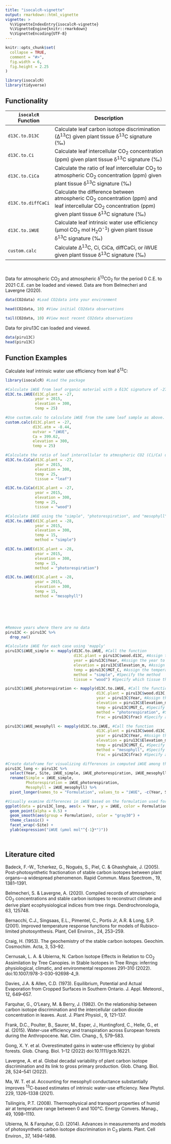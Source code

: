 ```yaml
---
title: "isocalcR-vignette"
output: rmarkdown::html_vignette
vignette: >
  %\VignetteIndexEntry{isocalcR-vignette}
  %\VignetteEngine{knitr::rmarkdown}
  %\VignetteEncoding{UTF-8}
---
```


```r
knitr::opts_chunk$set(
  collapse = TRUE,
  comment = "#>",
  fig.width = 6,
  fig.height = 2.25
)
```

```r
library(isocalcR)
library(tidyverse)
```


## Functionality

|`isocalcR` Function  | Description                                                                                                    |
|-------------------- |----------------------------------------------------------------------------------------------------------------|
|`d13C.to.D13C`       | Calculate leaf carbon isotope discrimination (∆^13^C) given plant tissue δ^13^C signature (‰)                     |
|`d13C.to.Ci`         | Calculate leaf intercellular CO~2~ concentration (ppm) given plant tissue δ^13^C signature (‰)                      |
|`d13C.to.CiCa`       | Calculate the ratio of leaf intercellular CO~2~ to atmospheric CO~2~ concentration (ppm) given plant tissue δ^13^C signature (‰)  |
|`d13C.to.diffCaCi`   | Calculate the difference between atmospheric CO~2~ concentration (ppm) and leaf intercellular CO~2~ concentration (ppm) given plant tissue δ^13^C signature (‰)  |
|`d13C.to.iWUE`       | Calculate leaf intrinsic water use efficiency (µmol CO~2~ mol H~2~O^-1^) given plant tissue δ^13^C signature (‰)  |
|`custom.calc`        | Calculate ∆^13^C, Ci, CiCa, diffCaCi, or iWUE given plant tissue δ^13^C signature (‰)  |

<br>


Data for atmospheric CO~2~ and atmospheric δ^13^CO~2~ for the period 0 C.E. to 2021 C.E. can be loaded and viewed.  Data are from Belmecheri and Lavergne (2020).
```r
data(CO2data) #Load CO2data into your environment

head(CO2data, 10) #View initial CO2data observations

tail(CO2data, 10) #View most recent CO2data observations

```

Data for piru13C can loaded and viewed.
```r
data(piru13C)
head(piru13C)

```


## Function Examples
Calculate leaf intrinsic water use efficiency from leaf δ^13^C:
```r
library(isocalcR) #Load the package

#Calculate iWUE from leaf organic material with a δ13C signature of -27 ‰ for the year 2015, 300 meters above sea level at 25°C.
d13C.to.iWUE(d13C.plant = -27, 
             year = 2015, 
             elevation = 300, 
             temp = 25) 

#Use custom.calc to calculate iWUE from the same leaf sample as above.
custom.calc(d13C.plant = -27,
            d13C.atm = -8.44,
            outvar = "iWUE",
            Ca = 399.62,
            elevation = 300,
            temp = 25)

#Calculate the ratio of leaf intercellular to atmospheric CO2 (Ci/Ca) using the simple formulation for leaf and wood. Internally updates apparent fractionation by Rubisco, b, according to Cernusak and Ubierna 2022.
d13C.to.CiCa(d13C.plant = -27,
             year = 2015,
             elevation = 300,
             temp = 25,
             tissue = "leaf")

d13C.to.CiCa(d13C.plant = -27,
             year = 2015,
             elevation = 300,
             temp = 25,
             tissue = "wood")

#Calculate iWUE using the "simple", "photorespiration", and "mesophyll" formulations.
d13C.to.iWUE(d13C.plant = -28,
             year = 2015,
             elevation = 300,
             temp = 15,
             method = "simple")

d13C.to.iWUE(d13C.plant = -28,
             year = 2015,
             elevation = 300,
             temp = 15,
             method = "photorespiration")

d13C.to.iWUE(d13C.plant = -28,
             year = 2015,
             elevation = 300,
             temp = 15,
             method = "mesophyll")






#Remove years where there are no data
piru13C <- piru13C %>% 
  drop_na() 

#Calculate iWUE for each case using 'mapply'
piru13C$iWUE_simple <- mapply(d13C.to.iWUE, #Call the function
                              d13C.plant = piru13C$wood.d13C, #Assign the plant d13C value
                              year = piru13C$Year, #Assign the year to match atmospheric CO2 and atmospheric d13CO2
                              elevation = piru13C$Elevation_m, #Assign the elevation
                              temp = piru13C$MGT_C, #Assign the temperature 
                              method = "simple", #Specify the method
                              tissue = "wood") #Specify which tissue the sample is from

piru13C$iWUE_photorespiration <- mapply(d13C.to.iWUE, #Call the function
                                        d13C.plant = piru13C$wood.d13C, #Assign the plant d13C value
                                        year = piru13C$Year, #Assign the year to match atmospheric CO2 and atmospheric d13CO2
                                        elevation = piru13C$Elevation_m, #Specify elevation
                                        temp = piru13C$MGT_C, #Specify the temperature during tissue formation
                                        method = "photorespiration", #Specify the iWUE calculation formulation
                                        frac = piru13C$frac) #Specify any post-photosynthetic fractionations. In this case 2 permille to account for leaf to wood.

piru13C$iWUE_mesophyll <- mapply(d13C.to.iWUE, #Call the function
                                        d13C.plant = piru13C$wood.d13C, #Assign the plant d13C value
                                        year = piru13C$Year, #Assign the year to match atmospheric CO2 and atmospheric d13CO2
                                        elevation = piru13C$Elevation_m, #Specify elevation
                                        temp = piru13C$MGT_C, #Specify the temperature during tissue formation
                                        method = "mesophyll", #Specify the iWUE calculation formulation
                                        frac = piru13C$frac) #Specify any post-photosynthetic fractionations. In this case 2 permille to account for leaf to wood.

#Create dataframe for visualizing differences in computed iWUE among the three formulations
piru13C_long <- piru13C %>%
  select(Year, Site, iWUE_simple, iWUE_photorespiration, iWUE_mesophyll) %>% #Select only columns of interest
  rename(Simple = iWUE_simple,
         Photorespiration = iWUE_photorespiration,
         Mesophyll = iWUE_mesophyll) %>% 
  pivot_longer(names_to = "Formulation", values_to = "iWUE", -c(Year, Site))

#Visually examine differences in iWUE based on the formulation used for each study location
ggplot(data = piru13C_long, aes(x = Year, y = iWUE, color = Formulation)) +
  geom_point(alpha = 0.5) +
  geom_smooth(aes(group = Formulation), color = "gray30") +
  theme_classic() +
  facet_wrap(~Site) +
  ylab(expression("iWUE (µmol mol"^{-1}*")")) 




```


## Literature cited

Badeck, F.-W., Tcherkez, G., Nogués, S., Piel, C. & Ghashghaie, J. (2005). Post-photosynthetic fractionation of stable carbon isotopes between plant organs—a widespread phenomenon. Rapid Commun. Mass Spectrom., 19, 1381–1391.

Belmecheri, S. & Lavergne, A. (2020). Compiled records of atmospheric CO~2~ concentrations and stable carbon isotopes to reconstruct climate and derive plant ecophysiological indices from tree rings. Dendrochronologia, 63, 125748.

Bernacchi, C.J., Singsaas, E.L., Pimentel, C., Portis Jr, A.R. & Long, S.P. (2001). Improved temperature response functions for models of Rubisco-limited photosynthesis. Plant, Cell Environ., 24, 253–259.

Craig, H. (1953). The geochemistry of the stable carbon isotopes. Geochim. Cosmochim. Acta, 3, 53–92.

Cernusak, L. A. & Ubierna, N. Carbon Isotope Effects in Relation to CO~2~ Assimilation by Tree Canopies. in Stable Isotopes in Tree Rings: inferring physiological, climatic, and environmental responses 291–310 (2022). doi:10.1007/978-3-030-92698-4_9.

Davies, J.A. & Allen, C.D. (1973). Equilibrium, Potential and Actual Evaporation from Cropped Surfaces in Southern Ontario. J. Appl. Meteorol., 12, 649–657.

Farquhar, G., O’Leary, M. & Berry, J. (1982). On the relationship between carbon isotope discrimination and the intercellular carbon dioxide concentration in leaves. Aust. J. Plant Physiol., 9, 121–137.

Frank, D.C., Poulter, B., Saurer, M., Esper, J., Huntingford, C., Helle, G., et al. (2015). Water-use efficiency and transpiration across European forests during the Anthropocene. Nat. Clim. Chang., 5, 579–583.

Gong, X. Y. et al. Overestimated gains in water‐use efficiency by global forests. Glob. Chang. Biol. 1–12 (2022) doi:10.1111/gcb.16221.

Lavergne, A. et al. Global decadal variability of plant carbon isotope discrimination and its link to gross primary production. Glob. Chang. Biol. 28, 524–541 (2022).

Ma, W. T. et al. Accounting for mesophyll conductance substantially improves ^13^C-based estimates of intrinsic water-use efficiency. New Phytol. 229, 1326–1338 (2021).

Tsilingiris, P.T. (2008). Thermophysical and transport properties of humid air at temperature range between 0 and 100°C. Energy Convers. Manag., 49, 1098–1110.

Ubierna, N. & Farquhar, G.D. (2014). Advances in measurements and models of photosynthetic carbon isotope discrimination in C~3~ plants. Plant. Cell Environ., 37, 1494–1498.

